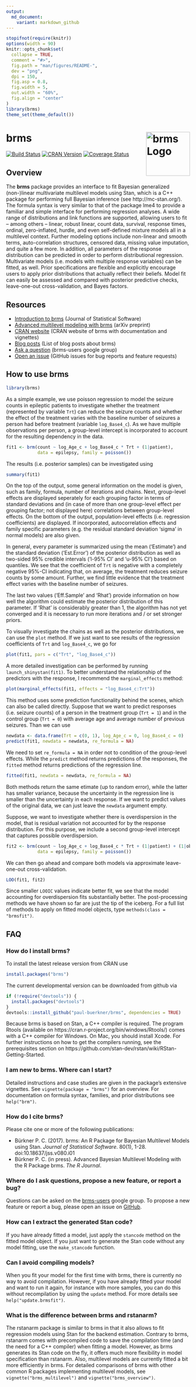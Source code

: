 ```yaml
---
output:
  md_document:
    variant: markdown_github
---
```


<!-- README.md is generated from README.Rmd. Please edit that file -->

```r
stopifnot(require(knitr))
options(width = 90)
knitr::opts_chunk$set(
  collapse = TRUE,
  comment = "#>",
  fig.path = "man/figures/README-",
  dev = "png",
  dpi = 150,
  fig.asp = 0.8,
  fig.width = 5,
  out.width = "60%",
  fig.align = "center"
)
library(brms)
theme_set(theme_default())
```

# brms <img src="man/figures/brms.png" align="right" width = 120 alt="brms Logo"/>

[![Build Status](https://travis-ci.org/paul-buerkner/brms.svg?branch=master)](https://travis-ci.org/paul-buerkner/brms)
[![CRAN Version](http://www.r-pkg.org/badges/version/brms)](https://cran.r-project.org/package=brms)
[![Coverage Status](https://codecov.io/github/paul-buerkner/brms/coverage.svg?branch=master)](https://codecov.io/github/paul-buerkner/brms?branch=master) 


## Overview

The **brms** package provides an interface to fit Bayesian generalized (non-)linear multivariate multilevel models using Stan, which is a C++ package for performing full Bayesian inference (see http://mc-stan.org/). The formula syntax is very similar to that of the package lme4 to provide a familiar and simple interface for performing regression analyses. A wide range of distributions and link functions are supported, allowing users to fit -- among others -- linear, robust linear, count data, survival, response times, ordinal, zero-inflated, hurdle, and even self-defined mixture models all in a multilevel context. Further modeling options include non-linear and smooth terms, auto-correlation structures, censored data, missing value imputation, and quite a few more. In addition, all parameters of the response distribution can be predicted in order to perform distributional regression. Multivariate models (i.e. models with multiple response variables) can be fitted, as well. Prior specifications are flexible and explicitly encourage users to apply prior distributions that actually reflect their beliefs. Model fit can easily be assessed and compared with posterior predictive checks, leave-one-out cross-validation, and Bayes factors.

## Resources

* [Introduction to brms](https://www.jstatsoft.org/article/view/v080i01) (Journal of Statistical Software)
* [Advanced multilevel modeling with brms](https://arxiv.org/abs/1705.11123) (arXiv preprint)
* [CRAN website](https://cran.r-project.org/web/packages/brms/index.html) (CRAN website of brms with documentation and vignettes)
* [Blog posts](https://paul-buerkner.github.io/blog/old-brms-blogposts/) (List of blog posts about brms)
* [Ask a question](https://groups.google.com/forum/#!forum/brms-users) (brms-users google group)
* [Open an issue](https://github.com/paul-buerkner/brms/issues) (GitHub issues for bug reports and feature requests)

##  How to use brms

```r
library(brms)
```

As a simple example, we use poisson regression to model the seizure counts in epileptic patients to investigate whether the treatment (represented by variable `Trt`) can reduce the seizure counts and whether the effect of the treatment varies with the baseline number of seizures a person had before treatment (variable `log_Base4_c`). As we have multiple observations per person, a group-level intercept is incorporated to account for the resulting dependency in the data.

```r
fit1 <- brm(count ~ log_Age_c + log_Base4_c * Trt + (1|patient), 
            data = epilepsy, family = poisson())
```

The results (i.e. posterior samples) can be investigated using

```r
summary(fit1) 
```

On the top of the output, some general information on the model is given, such as family, formula, number of iterations and chains. Next, group-level effects are displayed seperately for each grouping factor in terms of standard deviations and (in case of more than one group-level effect per grouping factor; not displayed here) correlations between group-level effects. On the bottom of the output, population-level effects (i.e. regression coefficients) are displayed. If incorporated, autocorrelation effects and family specific parameters (e.g. the residual standard deviation 'sigma' in normal models) are also given.

In general, every parameter is summarized using the mean ('Estimate') and the standard deviation ('Est.Error') of the posterior distribution as well as two-sided 95% credible intervals ('l-95% CI' and 'u-95% CI') based on quantiles. We see that the coefficient of `Trt` is negative with a completely negative 95\%-CI indicating that, on average, the treatment reduces seizure counts by some amount. Further, we find little evidence that the treatment effect varies with the baseline number of seizures.

The last two values ('Eff.Sample' and 'Rhat') provide information on how well the algorithm could estimate the posterior distribution of this parameter. If 'Rhat' is considerably greater than 1, the algorithm has not yet converged and it is necessary to run more iterations and / or set stronger priors. 

To visually investigate the chains as well as the posterior distributions, we can use the `plot` method. If we just want to see results of the regression coefficients of `Trt` and `log_Base4_c`, we go for

```r
plot(fit1, pars = c("Trt", "log_Base4_c")) 
``` 

A more detailed investigation can be performed by running `launch_shinystan(fit1)`. To better understand the relationship of the predictors with the response, I recommend the `marginal_effects` method:

```r
plot(marginal_effects(fit1, effects = "log_Base4_c:Trt"))
```

This method uses some prediction functionality behind the scenes, which can also be called directly. Suppose that we want to predict responses (i.e. seizure counts) of a person in the treatment group (`Trt = 1`) and in the control group (`Trt = 0`) with average age and average number of previous seizures. Than we can use

```r
newdata <- data.frame(Trt = c(0, 1), log_Age_c = 0, log_Base4_c = 0)
predict(fit1, newdata = newdata, re_formula = NA)
```

We need to set `re_formula = NA` in order not to condition of the group-level effects. While the `predict` method returns predictions of the responses, the `fitted` method returns predictions of the regression line. 

```r
fitted(fit1, newdata = newdata, re_formula = NA)
```

Both methods return the same etimate (up to random error), while the latter has smaller variance, because the uncertainty in the regression line is smaller than the uncertainty in each response. If we want to predict values of the original data, we can just leave the `newdata` argument empty. 

Suppose, we want to investigate whether there is overdispersion in the model, that is residual variation not accounted for by the response distribution. For this purpose, we include a second group-level intercept that captures possible overdispersion.

```r
fit2 <- brm(count ~ log_Age_c + log_Base4_c * Trt + (1|patient) + (1|obs), 
            data = epilepsy, family = poisson())
```

We can then go ahead and compare both models via approximate leave-one-out cross-validation.

```r
LOO(fit1, fit2)
```

Since smaller `LOOIC` values indicate better fit, we see that the model accounting for overdispersion fits substantially better. The post-processing methods we have shown so far are just the tip of the iceberg. For a full list of methods to apply on fitted model objects, type `methods(class = "brmsfit")`.

## FAQ

### How do I install brms?

To install the latest release version from CRAN use

```r
install.packages("brms")
```

The current developmental version can be downloaded from github via

```r
if (!require("devtools")) {
  install.packages("devtools")
}
devtools::install_github("paul-buerkner/brms", dependencies = TRUE)
```

Because brms is based on Stan, a C++ compiler is required. The program Rtools (available on https://cran.r-project.org/bin/windows/Rtools/) comes with a C++ compiler for Windows. On Mac, you should install Xcode. For further instructions on how to get the compilers running, see the prerequisites section on https://github.com/stan-dev/rstan/wiki/RStan-Getting-Started.

### I am new to brms. Where can I start?

Detailed instructions and case studies are given in the package's extensive vignettes. See `vignette(package = "brms")` for an overview. For documentation on formula syntax, families, and prior distributions see `help("brm")`. 

### How do I cite brms?

Please cite one or more of the following publications:

- Bürkner P. C. (2017). brms: An R Package for Bayesian Multilevel Models using Stan. *Journal of Statistical Software*. 80(1), 1-28. doi:10.18637/jss.v080.i01
- Bürkner P. C. (in press). Advanced Bayesian Multilevel Modeling with the R Package brms. *The R Journal*.

### Where do I ask questions, propose a new feature, or report a bug?

Questions can be asked on the [brms-users](https://groups.google.com/forum/#!forum/brms-users) google group. To propose a new feature or report a bug, please open an issue on [GitHub](https://github.com/paul-buerkner/brms).

### How can I extract the generated Stan code?

If you have already fitted a model, just apply the `stancode` method on the fitted model object. If you just want to generate the Stan code without any model fitting, use the `make_stancode` function.

### Can I avoid compiling models?

When you fit your model for the first time with brms, there is currently no way to avoid compilation. However, if you have already fitted your model and want to run it again, for instance with more samples, you can do this without recompilation by using the `update` method. For more details see `help("update.brmsfit")`.

### What is the difference between brms and rstanarm?

The rstanarm package is similar to brms in that it also allows to fit regression models using Stan for the backend estimation. Contrary to brms, rstanarm comes with precompiled code to save the compilation time (and the need for a C++ compiler) when fitting a model. However, as brms generates its Stan code on the fly, it offers much more flexibility in model specification than rstanarm. Also, multilevel models are currently fitted a bit more efficiently in brms. For detailed comparisons of brms with other common R packages implementing multilevel models, see `vignette("brms_multilevel")` and `vignette("brms_overview")`.

